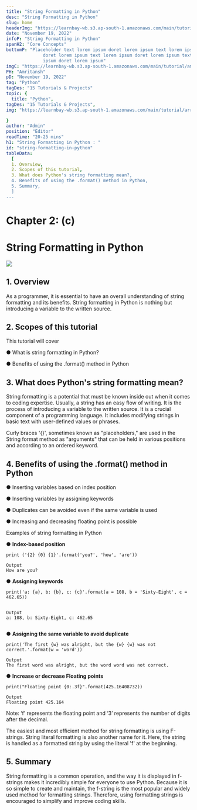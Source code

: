 ```yaml
---
title: "String Formatting in Python"
desc: "String Formatting in Python"
slug: home
headerImg: "https://learnbay-wb.s3.ap-south-1.amazonaws.com/main/tutorial/python.png"
date: "November 19, 2022"
infoP: "String Formatting in Python"
spanH2: "Core Concepts"
bottomP: "Placeholder text lorem ipsum doret lorem ipsum text lorem ipsum
              doret lorem ipsum text lorem ipsum doret lorem ipsum text lorem
              ipsum doret lorem ipsum"
imgC: "https://learnbay-wb.s3.ap-south-1.amazonaws.com/main/tutorial/amritansh.png"
PH: "Amritansh"
pD: "November 19, 2022"
tag: "Python"
tagDes: "15 Tutorials & Projects"
topic: {
  title: "Python",
tagDes: "15 Tutorials & Projects",
img: "https://learnbay-wb.s3.ap-south-1.amazonaws.com/main/tutorial/arrow.png"

}
author: "Admin"
position: "Editor"
readTime: "20-25 mins"
h1: "String Formatting in Python : "
id: "string-formatting-in-python"
tableData:
  [
  1. Overview, 
  2. Scopes of this tutorial,  
  3. What does Python's string formatting mean?,  
  4. Benefits of using the .format() method in Python,  
  5. Summary,
  ]
---
```




# Chapter 2: (c)


# String Formatting in Python


<img src="https://learnbay-wb.s3.ap-south-1.amazonaws.com/main/tutorial/main+banner-String-formating-in-python.jpg"></img>



## 1. Overview

As a programmer, it is essential to have an overall understanding of string formatting and its benefits. String formatting in Python is nothing but introducing a variable to the written source.

 


## 2. Scopes of this tutorial

This tutorial will cover


●      What is string formatting in Python?


●      Benefits of using the .format() method in Python

 


## 3. What does Python's string formatting mean?

String formatting is a potential that must be known inside out when it comes to coding expertise. Usually, a string has an easy flow of writing. It is the process of introducing a variable to the written source. It is a crucial component of a programming language. It includes modifying strings in basic text with user-defined values or phrases.

Curly braces '{}', sometimes known as "placeholders," are used in the String format method as "arguments" that can be held in various positions and according to an ordered keyword.

 


## 4. Benefits of using the .format() method in Python


●      Inserting variables based on index position


●      Inserting variables by assigning keywords


●      Duplicates can be avoided even if the same variable is used


●      Increasing and decreasing floating point is possible

 

Examples of string formatting in Python

 


●      **Index-based position**

 


```
print ('{2} {0} {1}'.format('you?', 'how', 'are'))
 
Output
How are you?
```


 


●      **Assigning keywords**

 


```
print('a: {a}, b: {b}, c: {c}'.format(a = 108, b = 'Sixty-Eight', c = 462.65))


Output
a: 108, b: Sixty-Eight, c: 462.65


```



●      **Assigning the same variable to avoid duplicate**

 


```
print('The first {w} was alright, but the {w} {w} was not correct.'.format(w = 'word'))
```


 


```
Output
The first word was alright, but the word word was not correct.
```


 


●      **Increase or decrease Floating points**

 


```
print("Floating point {0:.3f}".format(425.16408732))
```


 


```
Output
Floating point 425.164
```


 

Note: ‘f’ represents the floating point and ‘3’ represents the number of digits after the decimal.

 

The easiest and most efficient method for string formatting is using F-strings. String literal formatting is also another name for it. Here, the string is handled as a formatted string by using the literal 'f' at the beginning.

 


## 5. Summary

String formatting is a common operation, and the way it is displayed in f-strings makes it incredibly simple for everyone to use Python. Because it is so simple to create and maintain, the f-string is the most popular and widely used method for formatting strings. Therefore, using formatting strings is encouraged to simplify and improve coding skills.